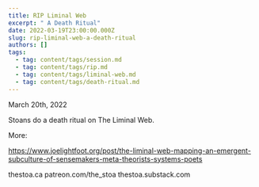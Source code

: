 ```yaml
---
title: RIP Liminal Web
excerpt: " A Death Ritual"
date: 2022-03-19T23:00:00.000Z
slug: rip-liminal-web-a-death-ritual
authors: []
tags:
  - tag: content/tags/session.md
  - tag: content/tags/rip.md
  - tag: content/tags/liminal-web.md
  - tag: content/tags/death-ritual.md
---
```


March 20th, 2022

Stoans do a death ritual on The Liminal Web. 

More:

https://www.joelightfoot.org/post/the-liminal-web-mapping-an-emergent-subculture-of-sensemakers-meta-theorists-systems-poets

thestoa.ca
patreon.com/the_stoa
thestoa.substack.com
